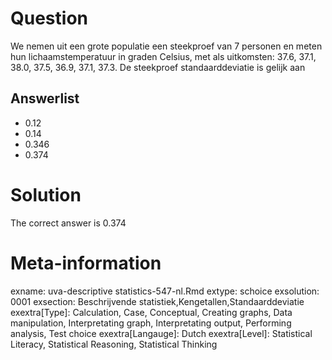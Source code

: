 Question
========

We nemen uit een grote populatie een steekproef van 7 personen en meten hun lichaamstemperatuur in graden Celsius, met als uitkomsten: 37.6, 37.1, 38.0, 37.5, 36.9, 37.1, 37.3. De steekproef standaarddeviatie is gelijk aan 

Answerlist
----------
* 0.12
* 0.14
* 0.346
* 0.374

Solution
========

The correct answer is  0.374 

Meta-information
================
exname: uva-descriptive statistics-547-nl.Rmd 
extype: schoice 
exsolution: 0001 
exsection: Beschrijvende statistiek,Kengetallen,Standaarddeviatie 
exextra[Type]: Calculation, Case, Conceptual, Creating graphs, Data manipulation, Interpretating graph, Interpretating output, Performing analysis, Test choice 
exextra[Langauge]: Dutch 
exextra[Level]: Statistical Literacy, Statistical Reasoning, Statistical Thinking 

